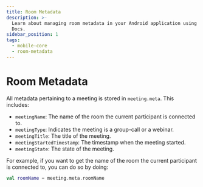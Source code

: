 ```yaml
---
title: Room Metadata
description: >-
  Learn about managing room metadata in your Android application using Dyte
  Docs.
sidebar_position: 1
tags:
  - mobile-core
  - room-metadata
---
```


# Room Metadata

All metadata pertaining to a meeting is stored in `meeting.meta`. This includes:

- `meetingName`: The name of the room the current participant is connected to.
- `meetingType`: Indicates the meeting is a group-call or a webinar.
- `meetingTitle`: The title of the meeting.
- `meetingStartedTimestamp`: The timestamp when the meeting started.
- `meetingState`: The state of the meeting.

For example, if you want to get the name of the room the current participant is
connected to, you can do so by doing:

```kotlin
val roomName = meeting.meta.roomName
```
